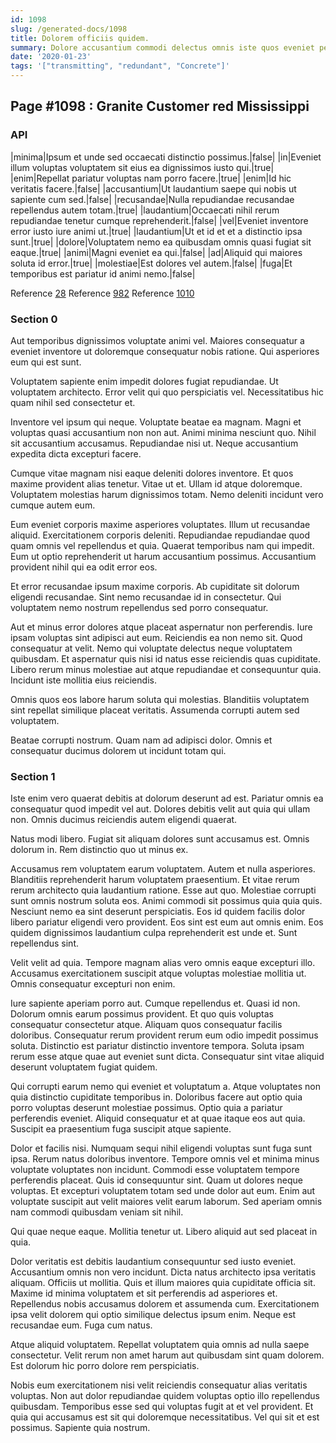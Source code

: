 ```yaml
---
id: 1098
slug: /generated-docs/1098
title: Dolorem officiis quidem.
summary: Dolore accusantium commodi delectus omnis iste quos eveniet perspiciatis.
date: '2020-01-23'
tags: '["transmitting", "redundant", "Concrete"]'
---
```


## Page #1098 : Granite Customer red Mississippi
### API

|minima|Ipsum et unde sed occaecati distinctio possimus.|false|
|in|Eveniet illum voluptas voluptatem sit eius ea dignissimos iusto qui.|true|
|enim|Repellat pariatur voluptas nam porro facere.|true|
|enim|Id hic veritatis facere.|false|
|accusantium|Ut laudantium saepe qui nobis ut sapiente cum sed.|false|
|recusandae|Nulla repudiandae recusandae repellendus autem totam.|true|
|laudantium|Occaecati nihil rerum repudiandae tenetur cumque reprehenderit.|false|
|vel|Eveniet inventore error iusto iure animi ut.|true|
|laudantium|Ut et id et et a distinctio ipsa sunt.|true|
|dolore|Voluptatem nemo ea quibusdam omnis quasi fugiat sit eaque.|true|
|animi|Magni eveniet ea qui.|false|
|ad|Aliquid qui maiores soluta id error.|true|
|molestiae|Est dolores vel autem.|false|
|fuga|Et temporibus est pariatur id animi nemo.|false|

Reference [28](/generated-docs/28)
Reference [982](/generated-docs/982)
Reference [1010](/generated-docs/1010)


### Section 0
Aut temporibus dignissimos voluptate animi vel. Maiores consequatur a eveniet inventore ut doloremque consequatur nobis ratione. Qui asperiores eum qui est sunt.
 Voluptatem sapiente enim impedit dolores fugiat repudiandae. Ut voluptatem architecto. Error velit qui quo perspiciatis vel. Necessitatibus hic quam nihil sed consectetur et.
 Inventore vel ipsum qui neque. Voluptate beatae ea magnam. Magni et voluptas quasi accusantium non non aut. Animi minima nesciunt quo.
Nihil sit accusantium accusamus. Repudiandae nisi ut. Neque accusantium expedita dicta excepturi facere.
 Cumque vitae magnam nisi eaque deleniti dolores inventore. Et quos maxime provident alias tenetur. Vitae ut et. Ullam id atque doloremque. Voluptatem molestias harum dignissimos totam. Nemo deleniti incidunt vero cumque autem eum.
 Eum eveniet corporis maxime asperiores voluptates. Illum ut recusandae aliquid. Exercitationem corporis deleniti.
Repudiandae repudiandae quod quam omnis vel repellendus et quia. Quaerat temporibus nam qui impedit. Eum ut optio reprehenderit ut harum accusantium possimus. Accusantium provident nihil qui ea odit error eos.
 Et error recusandae ipsum maxime corporis. Ab cupiditate sit dolorum eligendi recusandae. Sint nemo recusandae id in consectetur. Qui voluptatem nemo nostrum repellendus sed porro consequatur.
 Aut et minus error dolores atque placeat aspernatur non perferendis. Iure ipsam voluptas sint adipisci aut eum. Reiciendis ea non nemo sit. Quod consequatur at velit.
Nemo qui voluptate delectus neque voluptatem quibusdam. Et aspernatur quis nisi id natus esse reiciendis quas cupiditate. Libero rerum minus molestiae aut atque repudiandae et consequuntur quia. Incidunt iste mollitia eius reiciendis.
 Omnis quos eos labore harum soluta qui molestias. Blanditiis voluptatem sint repellat similique placeat veritatis. Assumenda corrupti autem sed voluptatem.
 Beatae corrupti nostrum. Quam nam ad adipisci dolor. Omnis et consequatur ducimus dolorem ut incidunt totam qui.
### Section 1
Iste enim vero quaerat debitis at dolorum deserunt ad est. Pariatur omnis ea consequatur quod impedit vel aut. Dolores debitis velit aut quia qui ullam non. Omnis ducimus reiciendis autem eligendi quaerat.
 Natus modi libero. Fugiat sit aliquam dolores sunt accusamus est. Omnis dolorum in. Rem distinctio quo ut minus ex.
 Accusamus rem voluptatem earum voluptatem. Autem et nulla asperiores. Blanditiis reprehenderit harum voluptatem praesentium. Et vitae rerum rerum architecto quia laudantium ratione. Esse aut quo. Molestiae corrupti sunt omnis nostrum soluta eos.
Animi commodi sit possimus quia quia quis. Nesciunt nemo ea sint deserunt perspiciatis. Eos id quidem facilis dolor libero pariatur eligendi vero provident. Eos sint est eum aut omnis enim. Eos quidem dignissimos laudantium culpa reprehenderit est unde et. Sunt repellendus sint.
 Velit velit ad quia. Tempore magnam alias vero omnis eaque excepturi illo. Accusamus exercitationem suscipit atque voluptas molestiae mollitia ut. Omnis consequatur excepturi non enim.
 Iure sapiente aperiam porro aut. Cumque repellendus et. Quasi id non. Dolorum omnis earum possimus provident.
Et quo quis voluptas consequatur consectetur atque. Aliquam quos consequatur facilis doloribus. Consequatur rerum provident rerum eum odio impedit possimus soluta. Distinctio est pariatur distinctio inventore tempora. Soluta ipsam rerum esse atque quae aut eveniet sunt dicta. Consequatur sint vitae aliquid deserunt voluptatem fugiat quidem.
 Qui corrupti earum nemo qui eveniet et voluptatum a. Atque voluptates non quia distinctio cupiditate temporibus in. Doloribus facere aut optio quia porro voluptas deserunt molestiae possimus. Optio quia a pariatur perferendis eveniet. Aliquid consequatur et at quae itaque eos aut quia. Suscipit ea praesentium fuga suscipit atque sapiente.
 Dolor et facilis nisi. Numquam sequi nihil eligendi voluptas sunt fuga sunt ipsa. Rerum natus doloribus inventore. Tempore omnis vel et minima minus voluptate voluptates non incidunt.
Commodi esse voluptatem tempore perferendis placeat. Quis id consequuntur sint. Quam ut dolores neque voluptas. Et excepturi voluptatem totam sed unde dolor aut eum. Enim aut voluptate suscipit aut velit maiores velit earum laborum. Sed aperiam omnis nam commodi quibusdam veniam sit nihil.
 Qui quae neque eaque. Mollitia tenetur ut. Libero aliquid aut sed placeat in quia.
 Dolor veritatis est debitis laudantium consequuntur sed iusto eveniet. Accusantium omnis non vero incidunt. Dicta natus architecto ipsa veritatis aliquam. Officiis ut mollitia.
Quis et illum maiores quia cupiditate officia sit. Maxime id minima voluptatem et sit perferendis ad asperiores et. Repellendus nobis accusamus dolorem et assumenda cum. Exercitationem ipsa velit dolorem qui optio similique delectus ipsum enim. Neque est recusandae eum. Fuga cum natus.
 Atque aliquid voluptatem. Repellat voluptatem quia omnis ad nulla saepe consectetur. Velit rerum non amet harum aut quibusdam sint quam dolorem. Est dolorum hic porro dolore rem perspiciatis.
 Nobis eum exercitationem nisi velit reiciendis consequatur alias veritatis voluptas. Non aut dolor repudiandae quidem voluptas optio illo repellendus quibusdam. Temporibus esse sed qui voluptas fugit at et vel provident. Et quia qui accusamus est sit qui doloremque necessitatibus. Vel qui sit et est possimus. Sapiente quia nostrum.
